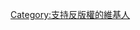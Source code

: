 {{Userbox
  |border-c = #000000
  |border-s = 1
  |id-c     = #FFFFFF
  |id-s     = 12
  |id-fc    = #000000
  |info-c   = #6699ff
  |info-s   = 10
  |info-fc  = #FFFFFF
  |id       = [[File:GreenCopyleft.svg|40px]]
  |info     = 這個用戶支持'''[[著佐權]]'''。
}}
[[Category:支持反版權的維基人]]